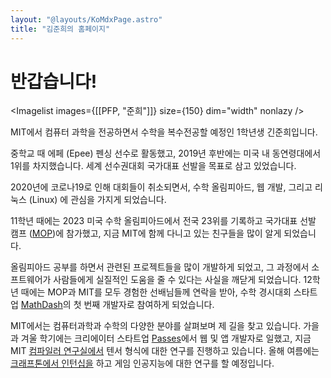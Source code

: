 ```yaml
---
layout: "@layouts/KoMdxPage.astro"
title: "김준희의 홈페이지"
---
```



# 반갑습니다!


<Imagelist images={[[PFP, "준희"]]} size={150} dim="width" nonlazy />

MIT에서 컴퓨터 과학을 전공하면서 수학을 복수전공할 예정인 1학년생
긴준희입니다.

중학교 때 에페 (Epee) 펜싱 선수로 활동했고, 2019년 후반에는 미국 내 동연령대에서
1위를 차지했습니다. 세계 선수권대회 국가대표 선발을 목표로 삼고 있었습니다.

2020년에 코로나19로 인해 대회들이 취소되면서, 수학 올림피아드, 웹 개발, 그리고
리눅스 (Linux) 에 관심을 가지게 되었습니다.

11학년 때에는 2023 미국 수학 올림피아드에서 전국 23위를 기록하고 국가대표 선발
캠프 ([MOP](https://mop.evanchen.cc/roster2023.pdf))에 참가했고, 지금 MIT에
함께 다니고 있는 친구들을 많이 알게 되었습니다.

올림피아드 공부를 하면서 관련된 프로젝트들을 많이 개발하게 되었고, 그 과정에서
소프트웨어가 사람들에게 실질적인 도움을 줄 수 있다는 사실을 깨닫게 되었습니다.
12학년 때에는 MOP과 MIT를 모두 경험한 선배님들께 연락을 받아,
수학 경시대회 스타트업 [MathDash](https://mathdash.com)의 첫 번째
개발자로 참여하게 되었습니다.

MIT에서는 컴퓨터과학과 수학의 다양한 분야를 살펴보며 제 길을 찾고 있습니다.
가을과 겨울 학기에는 크리에이터 스타트업 [Passes](https://passes.com)에서 웹 및
앱 개발자로 일했고, 지금 MIT [컴파일러
연구실에서](https://commit.csail.mit.edu/) 텐서 형식에 대한 연구를 진행하고
있습니다. 올해 여름에는 [크래프톤에서
인턴십을](https://www.krafton.ai/ko/career/ai-fellowship/) 하고 게임 인공지능에
대한 연구를 할 예정입니다.
